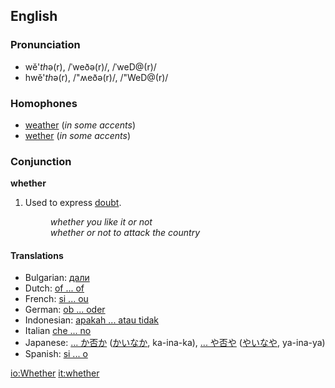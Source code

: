 ==English==
===Pronunciation===
*wĕ'<i>th</i>ə(r), /ˈweðə(r)/, /ˈweD@(r)/
*hwĕ'<i>th</i>ə(r), /"ʍeðə(r)/, /"WeD@(r)/

===Homophones===
*[[weather]] (''in some accents'')
*[[wether]] (''in some accents'')

===Conjunction===
'''whether'''
# Used to express [[doubt]].
#:''whether you like it or not''
#:''whether or not to attack the country''

====Translations====
*Bulgarian: [[дали]]
*Dutch: [[of ... of]]
*French: [[si ... ou]]
*German: [[ob ... oder]]
*Indonesian: [[apakah ... atau tidak]]
*Italian [[che ... no]]
*Japanese: [[... か否か]] ([[かいなか]], ka-ina-ka), [[... や否や]] ([[やいなや]], ya-ina-ya)
*Spanish: [[si ... o]]

[[io:Whether]]
[[it:whether]]